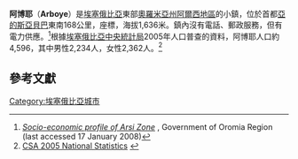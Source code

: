 {{Infobox Settlement
|official_name          = 阿博耶
|other_name             = Arboye
|native_name            =  <!-- for cities whose native name is not in English -->
|nickname               = 
|settlement_type        = 
|motto                  = 
|image_skyline          = 
|imagesize              = 300px
|image_caption          = 
|image_flag             = 
|flag_size              =
|image_seal             = 
|seal_size              =
|image_shield           = 
|shield_size            =
|city_logo              =
|citylogo_size          =
|image_map              =
|mapsize                = 
|map_caption            = 
|image_map1             = 
|mapsize1               = 
|map_caption1           = 
|image_dot_map          =
|dot_mapsize            =
|dot_map_caption        =
|dot_x =  |dot_y =
|pushpin_map            = 
|pushpin_label_position = <!-- the position of the pushpin label: left, right, top, bottom, none -->
|pushpin_map_caption    = 
|pushpin_mapsize        =
|subdivision_type       = 國家
|subdivision_name       = {{flagcountry|Ethiopia}}
|subdivision_type1      = 州
|subdivision_name1      = [[奧羅米亞州|奧羅米亞州]]
|subdivision_type2      = 地區
|subdivision_name2      = [[阿爾西地區|阿爾西地區]]
|subdivision_type3      = 
|subdivision_name3      = 
|subdivision_type4      = 
|subdivision_name4      = 
|government_footnotes   =
|government_type        =
|leader_title           = 
|leader_name            = 
|leader_title1          =  <!-- for places with, say, both a mayor and a city manager -->
|leader_name1           =
|leader_title2          =
|leader_name2           =
|leader_title3          =
|leader_name3           =
|leader_title4          =
|leader_name4           =
|established_title      =  
|established_date       = 
|established_title2     =  <!-- Incorporated (town) -->
|established_date2      = 
|established_title3     =  <!-- Incorporated (city) -->
|established_date3      = 
|area_magnitude         = 
|unit_pref                = <!--Enter: Imperial, if Imperial (metric) is desired-->
|area_footnotes           =
|area_total_km2           = <!-- ALL fields dealing with a measurements are subject to automatic unit conversion-->
|area_land_km2            = <!--See table @ Template:Infobox Settlement for details on automatic unit conversion-->
|area_water_km2           = 
|area_total_sq_mi         = 
|area_land_sq_mi          = 
|area_water_sq_mi         = 
|area_water_percent       = 
|area_urban_km2           = 
|area_urban_sq_mi         = 
|area_metro_km2           = 
|area_metro_sq_mi         = 
|population_as_of               = 2005
|population_footnotes           = 
|population_note                = 
|population_total               =8,220
|population_density_km2         = 
|population_density_sq_mi       = 
|population_metro               =
|population_density_metro_km2   =
|population_density_metro_sq_mi =
|population_urban               = 
|population_density_urban_km2   =
|population_density_urban_sq_mi =
|population_blank1_title        =
|population_blank1              =
|population_density_blank1_km2 =   
|population_density_blank1_sq_mi = 
|timezone               = [[東非時間|東非時間]]
|utc_offset             = +3
|timezone_DST           = 
|utc_offset_DST         = 
|latd=8|latm=36 |latNS=N
|longd=40 |longm=13 |longEW=E
|elevation_footnotes    =  <!--for references: use <ref> </ref> tags-->
|elevation_m            = 1636
|elevation_ft           = 
|postal_code_type       =  <!-- enter ZIP code, Postcode, Post code, Postal code... -->
|postal_code            =
|area_code              =
|blank_name             =
|blank_info             =
|blank1_name            =
|blank1_info            =
|website                = 
|footnotes              = 
}}

'''阿博耶'''（'''Arboye'''）是[[埃塞俄比亞|埃塞俄比亞]]東部[[奧羅米亞州|奧羅米亞州]][[阿爾西地區|阿爾西地區]]的小鎮，位於首都[[亞的斯亞貝巴|亞的斯亞貝巴]]東南168公里，座標{{Coord|8|36|N|40|13|E}}，海拔1,636米。鎮內沒有電話、郵政服務，但有電力供應。<ref>[http://oromiagov.org/Socio%20Economic%20Profile/Arsi/Arsi%20Zone.pdf ''Socio-economic profile of Arsi Zone''] {{Wayback|url=http://oromiagov.org/Socio%20Economic%20Profile/Arsi/Arsi%20Zone.pdf |date=20070927040516 }}, Government of Oromia Region (last accessed 17 January 2008)</ref>根據[[埃塞俄比亞中央統計局|埃塞俄比亞中央統計局]]2005年人口普查的資料，阿博耶人口約4,596，其中男性2,234人，女性2,362人。<ref>[http://www.statsethiopia.org/text_files/2005_national_statistics.htm CSA 2005 National Statistics] {{webarchive|url=https://web.archive.org/web/20060905135128/http://www.statsethiopia.org/text_files/2005_national_statistics.htm |date=2006-09-05 }}</ref>

==參考文獻==
{{reflist}}

[[Category:埃塞俄比亞城市|Category:埃塞俄比亞城市]]